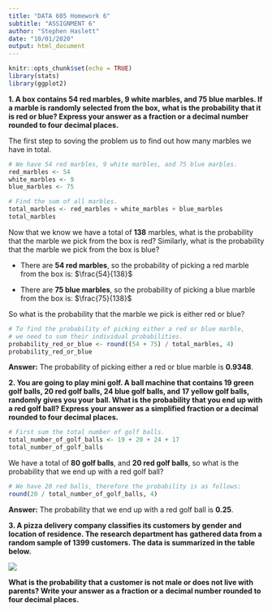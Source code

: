 ```yaml
---
title: "DATA 605 Homework 6"
subtitle: "ASSIGNMENT 6"
author: "Stephen Haslett"
date: "10/01/2020"
output: html_document
---
```


```r
knitr::opts_chunk$set(echo = TRUE)
library(stats)
library(ggplot2)
```

**1. A box contains 54 red marbles, 9 white marbles, and 75 blue marbles. If a marble is randomly selected from the box,**
**what is the probability that it is red or blue? Express your answer as a fraction or a decimal number rounded to four**
**decimal places.**

The first step to soving the problem us to find out how many marbles we have in total.

```r
# We have 54 red marbles, 9 white marbles, and 75 blue marbles.
red_marbles <- 54
white_marbles <- 9
blue_marbles <- 75

# Find the sum of all marbles.
total_marbles <- red_marbles + white_marbles + blue_marbles
total_marbles
```

Now that we know we have a total of **138** marbles, what is the probability that the marble we pick from the box is red?
Similarly, what is the probability that the marble we pick from the box is blue?

- There are **54 red marbles**, so the probability of picking a red marble from the box is: $\frac{54}{138}$

- There are **75 blue marbles**, so the probability of picking a blue marble from the box is: $\frac{75}{138}$

So what is the probability that the marble we pick is either red or blue?

```r
# To find the probability of picking either a red or blue marble,
# we need to sum their individual probabilities.
probability_red_or_blue <- round((54 + 75) / total_marbles, 4)
probability_red_or_blue
```

**Answer:** The probability of picking either a red or blue marble is **0.9348**.

**2. You are going to play mini golf. A ball machine that contains 19 green golf balls, 20 red golf balls, 24 blue golf balls, and**
**17 yellow golf balls, randomly gives you your ball. What is the probability that you end up with a red golf ball? Express**
**your answer as a simplified fraction or a decimal rounded to four decimal places.**

```r
# First sum the total number of golf balls.
total_number_of_golf_balls <- 19 + 20 + 24 + 17
total_number_of_golf_balls
```

We have a total of **80 golf balls**, and **20 red golf balls**, so what is the probability that we end up with a red golf ball?

```r
# We have 20 red balls, therefore the probability is as follows:
round(20 / total_number_of_golf_balls, 4)
```

**Answer:** The probability that we end up with a red golf ball is **0.25**.

**3. A pizza delivery company classifies its customers by gender and location of residence. The research department has**
**gathered data from a random sample of 1399 customers. The data is summarized in the table below.**

![](/Users/stephenhaslett/Data605/gender_table.png)

**What is the probability that a customer is not male or does not live with parents? Write your answer as a fraction or a**
**decimal number rounded to four decimal places.**

```r

```
